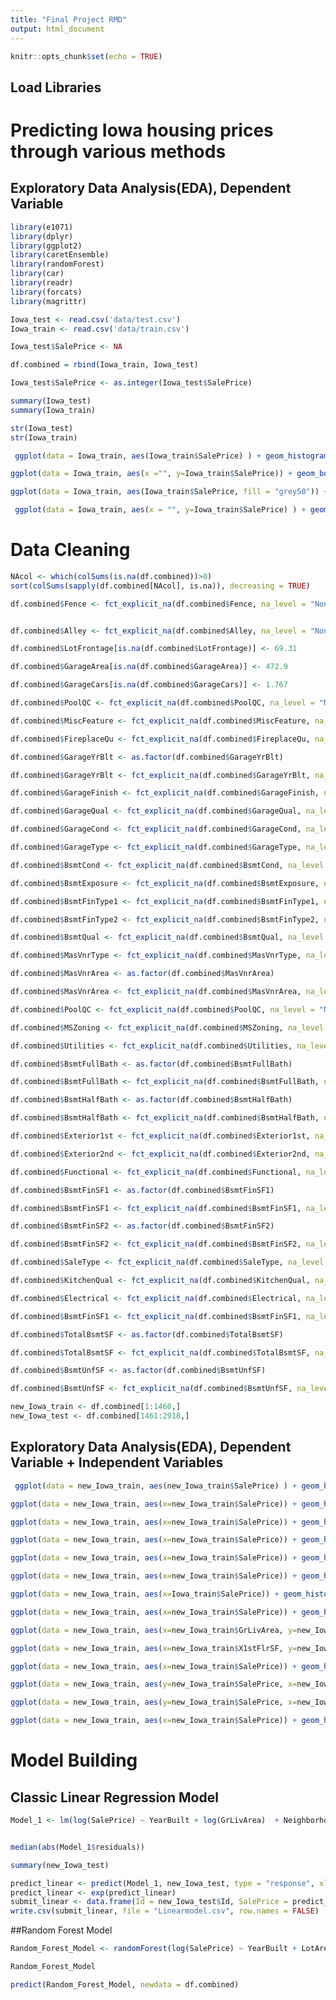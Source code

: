 ```yaml
---
title: "Final Project RMD"
output: html_document
---
```


```r
knitr::opts_chunk$set(echo = TRUE)
```

## Load Libraries

# Predicting Iowa housing prices through various methods

## Exploratory Data Analysis(EDA), Dependent Variable

```r
library(e1071)
library(dplyr)
library(ggplot2)
library(caretEnsemble)
library(randomForest)
library(car)
library(readr)
library(forcats)
library(magrittr)


```

```r
Iowa_test <- read.csv('data/test.csv')
Iowa_train <- read.csv('data/train.csv')

```



```r
Iowa_test$SalePrice <- NA

df.combined = rbind(Iowa_train, Iowa_test)

Iowa_test$SalePrice <- as.integer(Iowa_test$SalePrice)

```


```r
summary(Iowa_test)
summary(Iowa_train)
```

```r
str(Iowa_test)
str(Iowa_train)
```

```r
 ggplot(data = Iowa_train, aes(Iowa_train$SalePrice) ) + geom_histogram() +labs(title = "Distribution of Sale Price", x = "Sale Price", y = "count")
```

```r
ggplot(data = Iowa_train, aes(x ="", y=Iowa_train$SalePrice)) + geom_boxplot() + labs(title = "Distribution of sale price", y = "Sale Price")
```

```r
ggplot(data = Iowa_train, aes(Iowa_train$SalePrice, fill = "grey50")) + geom_density() +labs(title = "Distribution of sale price", x = "Sale Price")
```

```r
 ggplot(data = Iowa_train, aes(x = "", y=Iowa_train$SalePrice) ) + geom_violin() +labs(title = "Distribution of Sale Price", y = "Sale Price")
```

# Data Cleaning
```r
NAcol <- which(colSums(is.na(df.combined))>0)
sort(colSums(sapply(df.combined[NAcol], is.na)), decreasing = TRUE)
```

```r
df.combined$Fence <- fct_explicit_na(df.combined$Fence, na_level = "None")


df.combined$Alley <- fct_explicit_na(df.combined$Alley, na_level = "None")

df.combined$LotFrontage[is.na(df.combined$LotFrontage)] <- 69.31

df.combined$GarageArea[is.na(df.combined$GarageArea)] <- 472.9

df.combined$GarageCars[is.na(df.combined$GarageCars)] <- 1.767

df.combined$PoolQC <- fct_explicit_na(df.combined$PoolQC, na_level = "None")

df.combined$MiscFeature <- fct_explicit_na(df.combined$MiscFeature, na_level = "None")

df.combined$FireplaceQu <- fct_explicit_na(df.combined$FireplaceQu, na_level = "None")

df.combined$GarageYrBlt <- as.factor(df.combined$GarageYrBlt)

df.combined$GarageYrBlt <- fct_explicit_na(df.combined$GarageYrBlt, na_level = "None")

df.combined$GarageFinish <- fct_explicit_na(df.combined$GarageFinish, na_level = "None")

df.combined$GarageQual <- fct_explicit_na(df.combined$GarageQual, na_level = "None")

df.combined$GarageCond <- fct_explicit_na(df.combined$GarageCond, na_level = "None")

df.combined$GarageType <- fct_explicit_na(df.combined$GarageType, na_level = "None")

df.combined$BsmtCond <- fct_explicit_na(df.combined$BsmtCond, na_level = "None")

df.combined$BsmtExposure <- fct_explicit_na(df.combined$BsmtExposure, na_level = "None")

df.combined$BsmtFinType1 <- fct_explicit_na(df.combined$BsmtFinType1, na_level = "None")

df.combined$BsmtFinType2 <- fct_explicit_na(df.combined$BsmtFinType2, na_level = "None")

df.combined$BsmtQual <- fct_explicit_na(df.combined$BsmtQual, na_level = "None")

df.combined$MasVnrType <- fct_explicit_na(df.combined$MasVnrType, na_level = "None")

df.combined$MasVnrArea <- as.factor(df.combined$MasVnrArea)

df.combined$MasVnrArea <- fct_explicit_na(df.combined$MasVnrArea, na_level = "None")

df.combined$PoolQC <- fct_explicit_na(df.combined$PoolQC, na_level = "None")

df.combined$MSZoning <- fct_explicit_na(df.combined$MSZoning, na_level = "None")

df.combined$Utilities <- fct_explicit_na(df.combined$Utilities, na_level = "None")

df.combined$BsmtFullBath <- as.factor(df.combined$BsmtFullBath)

df.combined$BsmtFullBath <- fct_explicit_na(df.combined$BsmtFullBath, na_level = "None")

df.combined$BsmtHalfBath <- as.factor(df.combined$BsmtHalfBath)

df.combined$BsmtHalfBath <- fct_explicit_na(df.combined$BsmtHalfBath, na_level = "None")

df.combined$Exterior1st <- fct_explicit_na(df.combined$Exterior1st, na_level = "None")

df.combined$Exterior2nd <- fct_explicit_na(df.combined$Exterior2nd, na_level = "None")

df.combined$Functional <- fct_explicit_na(df.combined$Functional, na_level = "None")

df.combined$BsmtFinSF1 <- as.factor(df.combined$BsmtFinSF1)

df.combined$BsmtFinSF1 <- fct_explicit_na(df.combined$BsmtFinSF1, na_level = "None")

df.combined$BsmtFinSF2 <- as.factor(df.combined$BsmtFinSF2)

df.combined$BsmtFinSF2 <- fct_explicit_na(df.combined$BsmtFinSF2, na_level = "None")

df.combined$SaleType <- fct_explicit_na(df.combined$SaleType, na_level = "None")

df.combined$KitchenQual <- fct_explicit_na(df.combined$KitchenQual, na_level = "None")

df.combined$Electrical <- fct_explicit_na(df.combined$Electrical, na_level = "None")

df.combined$BsmtFinSF1 <- fct_explicit_na(df.combined$BsmtFinSF1, na_level = "None")

df.combined$TotalBsmtSF <- as.factor(df.combined$TotalBsmtSF)

df.combined$TotalBsmtSF <- fct_explicit_na(df.combined$TotalBsmtSF, na_level = "None")

df.combined$BsmtUnfSF <- as.factor(df.combined$BsmtUnfSF)

df.combined$BsmtUnfSF <- fct_explicit_na(df.combined$BsmtUnfSF, na_level = "None")


```






```r
new_Iowa_train <- df.combined[1:1460,]
new_Iowa_test <- df.combined[1461:2918,]
```


## Exploratory Data Analysis(EDA), Dependent Variable + Independent Variables

```r
 ggplot(data = new_Iowa_train, aes(new_Iowa_train$SalePrice) ) + geom_histogram() +facet_grid(~new_Iowa_train$MSZoning) +labs(title = "Sales Price by Zone", x = "Sale Price", y = "count")
```

```r
ggplot(data = new_Iowa_train, aes(x=new_Iowa_train$SalePrice)) + geom_histogram() +facet_wrap(~new_Iowa_train$MSSubClass) +labs(title = "Comparing sale price by type of dwelling", x = "Child poverty %", y= "Number of counties")
```



```r
ggplot(data = new_Iowa_train, aes(x=new_Iowa_train$SalePrice)) + geom_histogram() +facet_wrap(~new_Iowa_train$OverallQual) +labs(title = "Comparing sale price by type of dwelling", x = "Child poverty %", y= "Number of counties")
```


```r
ggplot(data = new_Iowa_train, aes(x=new_Iowa_train$SalePrice)) + geom_histogram() +facet_wrap(~new_Iowa_train$OverallCond) +labs(title = "Comparing sale price by type of dwelling", x = "Child poverty %", y= "Number of counties")
```

```r
ggplot(data = new_Iowa_train, aes(x=new_Iowa_train$SalePrice)) + geom_histogram() +facet_wrap(~new_Iowa_train$HouseStyle) +labs(title = "Comparing sale price by type of dwelling", x = "Child poverty %", y= "Number of counties")
```

```r
ggplot(data = new_Iowa_train, aes(x=new_Iowa_train$SalePrice)) + geom_histogram() +facet_wrap(~new_Iowa_train$TotRmsAbvGrd) +labs(title = "Comparing sale price by type of dwelling", x = "Child poverty %", y= "Number of counties")
```

```r
ggplot(data = new_Iowa_train, aes(x=Iowa_train$SalePrice)) + geom_histogram() +facet_wrap(~new_Iowa_train$KitchenQual) +labs(title = "Comparing sale price by type of dwelling", x = "Child poverty %", y= "Number of counties")
```

```r
ggplot(data = new_Iowa_train, aes(x=new_Iowa_train$SalePrice)) + geom_histogram() +facet_wrap(~new_Iowa_train$BedroomAbvGr) +labs(title = "Comparing sale price by type of dwelling", x = "Child poverty %", y= "Number of counties")
```

```r
ggplot(data = new_Iowa_train, aes(x=new_Iowa_train$GrLivArea, y=new_Iowa_train$SalePrice)) + geom_point() +labs(title = "Comparing sale price by type of dwelling", x = "Child poverty %", y= "Number of counties")
```

```r
ggplot(data = new_Iowa_train, aes(x=new_Iowa_train$X1stFlrSF, y=new_Iowa_train$SalePrice)) + geom_point() +labs(title = "Comparing sale price by type of dwelling", x = "Child poverty %", y= "Number of counties")
```

```r
ggplot(data = new_Iowa_train, aes(x=new_Iowa_train$SalePrice)) + geom_histogram() +facet_wrap(~new_Iowa_train$GarageCars) +labs(title = "Comparing sale price by type of dwelling", x = "Child poverty %", y= "Number of counties")
```

```r
ggplot(data = new_Iowa_train, aes(y=new_Iowa_train$SalePrice, x=new_Iowa_train$YearRemodAdd)) + geom_point()  +labs(title = "Comparing sale price by type of dwelling", x = "Child poverty %", y= "Number of counties")
```

```r
ggplot(data = new_Iowa_train, aes(y=new_Iowa_train$SalePrice, x=new_Iowa_train$YearBuilt)) + geom_point()  +labs(title = "Comparing sale price by type of dwelling", x = "Child poverty %", y= "Number of counties")
```

```r
ggplot(data = new_Iowa_train, aes(x=new_Iowa_train$SalePrice)) + geom_histogram() +facet_wrap(~new_Iowa_train$Neighborhood) +labs(title = "Comparing sale price by type of dwelling", x = "Child poverty %", y= "Number of counties")
```


# Model Building

## Classic Linear Regression Model



```r
Model_1 <- lm(log(SalePrice) ~ YearBuilt + log(GrLivArea)  + Neighborhood + GarageCars + OverallQual + OverallCond + OverallQual*OverallCond +TotRmsAbvGrd + TotRmsAbvGrd*GarageCars  ,  data = new_Iowa_train)


median(abs(Model_1$residuals))
```

```r
summary(new_Iowa_test)
```

```r
predict_linear <- predict(Model_1, new_Iowa_test, type = "response", xlev = c("None"))
predict_linear <- exp(predict_linear)
submit_linear <- data.frame(Id = new_Iowa_test$Id, SalePrice = predict_linear)
write.csv(submit_linear, file = "Linearmodel.csv", row.names = FALSE)
```



##Random Forest Model
```r
Random_Forest_Model <- randomForest(log(SalePrice) ~ YearBuilt + LotArea + MSZoning + Neighborhood + GarageCars + OverallQual + OverallCond + OverallQual*OverallCond +TotRmsAbvGrd + TotRmsAbvGrd*GarageCars + TotalBsmtSF + Fireplaces + SaleType + HouseStyle + WoodDeckSF + GarageArea + BedroomAbvGr + FullBath + GrLivArea + Foundation + OpenPorchSF + YrSold,   data = new_Iowa_train, mtry = 7, ntree = 1000, importance = TRUE)

Random_Forest_Model
```

```r

predict(Random_Forest_Model, newdata = df.combined)

```




    